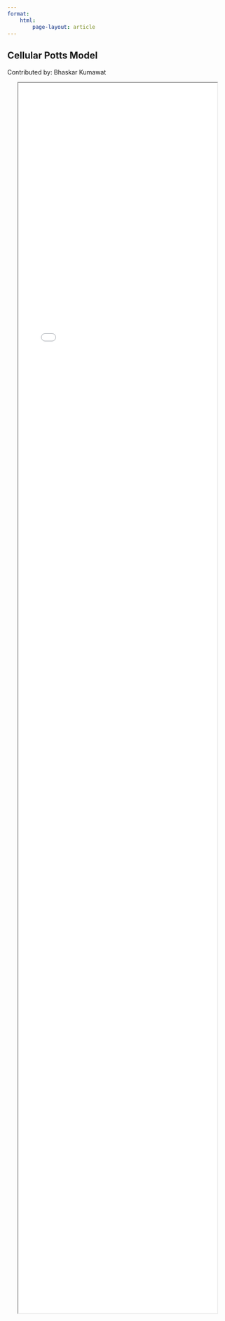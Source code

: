 ```yaml
---
format:
    html:
        page-layout: article
---
```


:::{.column-page}
# Cellular Potts Model
Contributed by: Bhaskar Kumawat
:::

:::{.column-screen}
```{=html}
<center>
<div style="height: 70vh;">
<iframe style="display: block; width: 90%; height:100%; frameborder:0;" src="slides/slides_cellular_potts.html">
</iframe>
</div>
</center>
```
:::